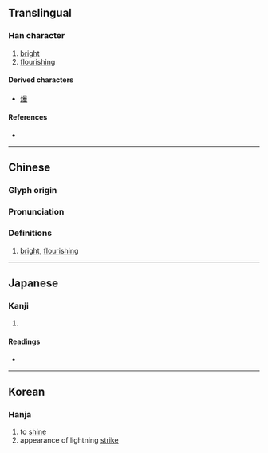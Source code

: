 {{also|曄}}
{{character info/new}}
==Translingual==

===Han character===
{{Han char|rn=72|rad=日|as=12|sn=14|four=|canj=ATMJ,XATMJ|ids=⿱日華}}

# [[bright]]
# [[flourishing]]

====Derived characters====
* [[爗]]

====References====
* {{Han ref|kx=0500.090|hdz=21528.080|uh=66C5}}

----

==Chinese==
{{zh-forms}}

===Glyph origin===
{{Han etym}}

===Pronunciation===
{{zh-pron
|m=yè
|m-s=
|dg=
|c=jip6
|c-t=
|g=
|h=pfs=
|j=
|md=
|mn=
|mn-t=
|w=
|x=
|mc=y
|oc=y
|cat=
}}

===Definitions===
{{zh-hanzi}}

# [[bright]], [[flourishing]]

----

==Japanese==

===Kanji===
{{ja-kanji|grade=|rs=日12}}

# {{defn|lang=ja|sort=日12}}

====Readings====
* {{ja-readings|on=[[よう]] (yō)|kun=[[かがやく]] (kagayaku)}}

----

==Korean==

===Hanja===
{{ko-hanja|hangeul=엽|eumhun=|rv=yeop|mr=yŏp|y=yep}}

# to [[shine]]
# appearance of lightning [[strike]]